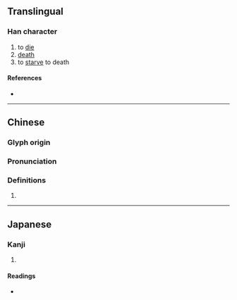{{character info}}
==Translingual==

===Han character===
{{Han char|rn=78|rad=歹|as=11|sn=15|four=14214|canj=MNTLM|ids=⿰歹堇}}

# to [[die]]
# [[death]]
# to [[starve]] to death

====References====
* {{Han ref|kx=0582.380|dkj=16551|dj=0975.330|hdz=21392.170|uh=6BA3|ud=27555|bh=E5F2|bd=58866}}

----

==Chinese==
{{zh-forms}}

===Glyph origin===
{{Han etym}}

===Pronunciation===
{{zh-pron
|m=jǐn,jìn
|c=gan6,gan2
|mc=y
|oc=y
|ma=
|cat=v,n
}}

===Definitions===
{{zh-hanzi}}

# {{rfdef|zh}}

----

==Japanese==

===Kanji===
{{ja-kanji|grade=|rs=歹11}}

# {{rfdef|ja|sort=歹11}}

====Readings====
* {{ja-readings|on=[[きん]] (kin), [[ぎん]] (gin)|kun=[[うえじに]] (uejini)}}